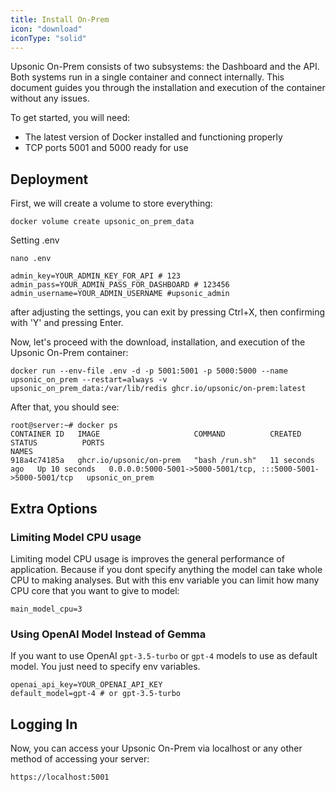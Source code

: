 ```yaml
---
title: Install On-Prem
icon: "download"
iconType: "solid"
---
```

 

Upsonic On-Prem consists of two subsystems: the Dashboard and the API. Both systems run in a single container and connect internally. This document guides you through the installation and execution of the container without any issues.

To get started, you will need:

- The latest version of Docker installed and functioning properly
- TCP ports 5001 and 5000 ready for use

## Deployment

First, we will create a volume to store everything:

```console
docker volume create upsonic_on_prem_data
```


Setting .env

```console
nano .env
```

```console
admin_key=YOUR_ADMIN_KEY_FOR_API # 123
admin_pass=YOUR_ADMIN_PASS_FOR_DASHBOARD # 123456
admin_username=YOUR_ADMIN_USERNAME #upsonic_admin
```

after adjusting the settings, you can exit by pressing Ctrl+X, then confirming with 'Y' and pressing Enter.


Now, let's proceed with the download, installation, and execution of the Upsonic On-Prem container:

```console
docker run --env-file .env -d -p 5001:5001 -p 5000:5000 --name upsonic_on_prem --restart=always -v upsonic_on_prem_data:/var/lib/redis ghcr.io/upsonic/on-prem:latest
```

After that, you should see:
```console
root@server:~# docker ps
CONTAINER ID   IMAGE                     COMMAND          CREATED          STATUS          PORTS                                                           NAMES
918a4c74185a   ghcr.io/upsonic/on-prem   "bash /run.sh"   11 seconds ago   Up 10 seconds   0.0.0.0:5000-5001->5000-5001/tcp, :::5000-5001->5000-5001/tcp   upsonic_on_prem
```

## Extra Options
### Limiting Model CPU usage
Limiting model CPU usage is improves the general performance of application. Because if you dont specify anything the model can take whole CPU to making analyses. But with this env variable you can limit how many CPU core that you want to give to model:

```console
main_model_cpu=3
```

### Using OpenAI Model Instead of Gemma
If you want to use OpenAI `gpt-3.5-turbo` or `gpt-4` models to use as default model. You just need to specify env variables.

```console
openai_api_key=YOUR_OPENAI_API_KEY
default_model=gpt-4 # or gpt-3.5-turbo
```



## Logging In
Now, you can access your Upsonic On-Prem via localhost or any other method of accessing your server:
```console
https://localhost:5001
````

